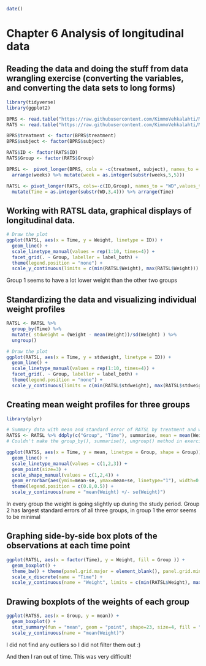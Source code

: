 ```R
date()
```
# Chapter 6 Analysis of longitudinal data


## Reading the data and doing the stuff from data wrangling exercise (converting the variables, and converting the data sets to long forms)

```R
library(tidyverse)
library(ggplot2)

BPRS <- read.table("https://raw.githubusercontent.com/KimmoVehkalahti/MABS/master/Examples/data/BPRS.txt", sep =" ", header = T)
RATS <- read.table("https://raw.githubusercontent.com/KimmoVehkalahti/MABS/master/Examples/data/rats.txt", sep ="\t", header = T)

BPRS$treatment <- factor(BPRS$treatment)
BPRS$subject <- factor(BPRS$subject)

RATS$ID <- factor(RATS$ID)
RATS$Group <- factor(RATS$Group)

BPRSL <-  pivot_longer(BPRS, cols = -c(treatment, subject), names_to = "weeks", values_to = "bprs") %>%
  arrange(weeks) %>% mutate(week = as.integer(substr(weeks,5,5)))

RATSL <- pivot_longer(RATS, cols=-c(ID,Group), names_to = "WD",values_to = "Weight")  %>%  
  mutate(Time = as.integer(substr(WD,3,4))) %>% arrange(Time)
```
## Working with RATSL data, graphical displays of longitudinal data. 

```R
# Draw the plot
ggplot(RATSL, aes(x = Time, y = Weight, linetype = ID)) +
  geom_line() +
  scale_linetype_manual(values = rep(1:10, times=4)) +
  facet_grid(. ~ Group, labeller = label_both) +
  theme(legend.position = "none") + 
  scale_y_continuous(limits = c(min(RATSL$Weight), max(RATSL$Weight)))

```

Group 1 seems to have a lot lower weight than the other two groups

## Standardizing the data and visualizing individual weight profiles 
```R
RATSL <- RATSL %>%
  group_by(Time) %>%
  mutate( stdweight = (Weight - mean(Weight))/sd(Weight) ) %>%
  ungroup()

# Draw the plot
ggplot(RATSL, aes(x = Time, y = stdweight, linetype = ID)) +
  geom_line() +
  scale_linetype_manual(values = rep(1:10, times=4)) +
  facet_grid(. ~ Group, labeller = label_both) +
  theme(legend.position = "none") + 
  scale_y_continuous(limits = c(min(RATSL$stdweight), max(RATSL$stdweight)))

```

## Creating mean weight profiles for three groups
```R
library(plyr)

# Summary data with mean and standard error of RATSL by treatment and week 
RATSS <- RATSL %>% ddply(c("Group", "Time"), summarise, mean = mean(Weight), N = length(Weight), se = sd(Weight) / sqrt(N))
# Couldn't make the group_by(), summarise(), ungroup() method in exercise work, decided to use this alternative method

ggplot(RATSS, aes(x = Time, y = mean, linetype = Group, shape = Group)) +
  geom_line() +
  scale_linetype_manual(values = c(1,2,3)) +
  geom_point(size=3) +
  scale_shape_manual(values = c(1,2,4)) +
  geom_errorbar(aes(ymin=mean-se, ymax=mean+se, linetype="1"), width=0.3) +
  theme(legend.position = c(0.8,0.5)) +
  scale_y_continuous(name = "mean(Weight) +/- se(Weight)")
```

In every group the weight is going slightly up during the study period. Group 2 has largest standard errors of all three groups, in group 1 the error seems to be minimal


## Graphing side-by-side box plots of the observations at each time point

```R
ggplot(RATSL, aes(x = factor(Time), y = Weight, fill = Group )) +
  geom_boxplot() +
  theme_bw() + theme(panel.grid.major = element_blank(), panel.grid.minor = element_blank()) +  
  scale_x_discrete(name = "Time") +
  scale_y_continuous(name = "Weight", limits = c(min(RATSL$Weight), max(RATSL$Weight)))

```

## Drawing boxplots of the weights of each group

```R

ggplot(RATSS, aes(x = Group, y = mean)) +
  geom_boxplot() +
  stat_summary(fun = "mean", geom = "point", shape=23, size=4, fill = "white") +
  scale_y_continuous(name = "mean(Weight)")
```

I did not find any outliers so I did not filter them out :) 

And then I ran out of time. This was very difficult!